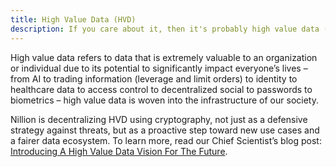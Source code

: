 ```yaml
---
title: High Value Data (HVD)
description: If you care about it, then it's probably high value data (HVD).
---
```


High value data refers to data that is extremely valuable to an organization or individual due to its potential to significantly impact everyone’s lives – from AI to trading information (leverage and limit orders) to identity to healthcare data to access control to decentralized social to passwords to biometrics – high value data is woven into the infrastructure of our society.

Nillion is decentralizing HVD using cryptography, not just as a defensive strategy against threats, but as a proactive step toward new use cases and a fairer data ecosystem. To learn more, read our Chief Scientist’s blog post: [Introducing A High Value Data Vision For The Future](https://migueldevega.substack.com/p/introducing-a-high-value-data-vision?r=395k7a\&utm\_campaign=post\&utm\_medium=web).

